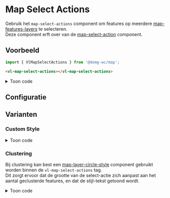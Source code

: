 
# Map Select Actions

Gebruik het `map-select-actions` component om features op meerdere
[map-features-layers](/docs/map-layer-vector-layer-features-layer--map-features-layer-default) te selecteren.<br/>
Deze component erft over van de
[map-select-action](/docs/map-action-layer-action-select-action--map-select-action-default) component.


## Voorbeeld

```js
import { VlMapSelectActions } from '@domg-wc/map';
```

```html
<vl-map-select-actions></vl-map-select-actions>
```

<Canvas of={VlMapSelectActionsStories.MapSelectActionsDefault} />


<details>
    <summary>Toon code</summary>
    <Source code={defaultStorySource} language="ts" dark={true} />
</details>


## Configuratie

<ArgTypes of={VlMapSelectActionsStories.MapSelectActionsDefault} />


## Varianten

### Custom Style

<Canvas of={VlMapSelectActionsStories.MapSelectActionsCustomStyle} />

<details>
    <summary>Toon code</summary>
    <Source code={customStyleStorySource} language="ts" dark={true} />
</details>

### Clustering

Bij clustering kan best een [map-layer-circle-style](/docs/map-layer-style-layer-circle-style--map-layer-circle-style-default) component gebruikt worden binnen de `vl-map-select-actions` tag.<br/>
Dit zorgt ervoor dat de grootte van de select-actie zich aanpast aan het aantal geclusterde features, en dat de stijl-tekst getoond wordt.

<Canvas of={VlMapSelectActionsStories.MapSelectActionsClustering} />

<details>
    <summary>Toon code</summary>
    <Source code={clusteringStorySource} language="ts" dark={true} />
</details>
